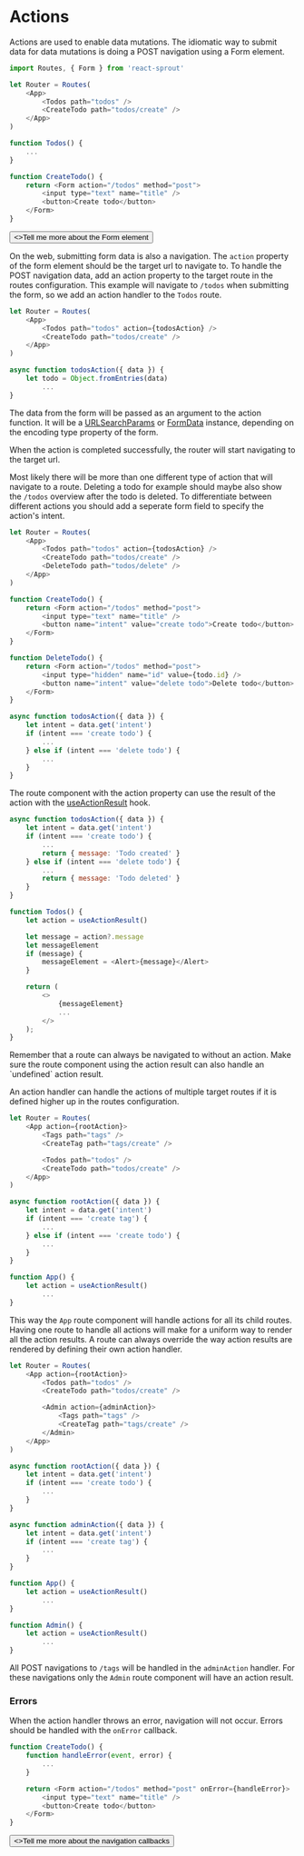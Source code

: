 # Actions

Actions are used to enable data mutations. The idiomatic way to submit data for data mutations is doing a POST navigation using a Form element.

```javascript
import Routes, { Form } from 'react-sprout'

let Router = Routes(
	<App>
		<Todos path="todos" />
		<CreateTodo path="todos/create" />
	</App>
)

function Todos() {
	...
}

function CreateTodo() {
	return <Form action="/todos" method="post">
		<input type="text" name="title" />
		<button>Create todo</button>
	</Form>
}
```

<div className="not-prose flex flex-col items-start">
	<Button href="/components/form" variant="text" arrow="right">
		<>Tell me more about the Form element</>
	</Button>
</div>

On the web, submitting form data is also a navigation. The `action` property of the form element should be the target url to navigate to.
To handle the POST navigation data, add an action property to the target route in the routes configuration.
This example will navigate to `/todos` when submitting the form, so we add an action handler to the `Todos` route.

```javascript
let Router = Routes(
	<App>
		<Todos path="todos" action={todosAction} />
		<CreateTodo path="todos/create" />
	</App>
)

async function todosAction({ data }) {
	let todo = Object.fromEntries(data)
		...
}
```

The data from the form will be passed as an argument to the action function.
It will be a [URLSearchParams](https://developer.mozilla.org/en-US/docs/Web/API/URLSearchParams) or [FormData](https://developer.mozilla.org/en-US/docs/Web/API/FormData) instance, depending on the encoding type property of the form.

When the action is completed successfully, the router will start navigating to the target url.

Most likely there will be more than one different type of action that will navigate to a route.
Deleting a todo for example should maybe also show the `/todos` overview after the todo is deleted.
To differentiate between different actions you should add a seperate form field to specify the action's intent.

```javascript
let Router = Routes(
	<App>
		<Todos path="todos" action={todosAction} />
		<CreateTodo path="todos/create" />
		<DeleteTodo path="todos/delete" />
	</App>
)

function CreateTodo() {
	return <Form action="/todos" method="post">
		<input type="text" name="title" />
		<button name="intent" value="create todo">Create todo</button>
	</Form>
}

function DeleteTodo() {
	return <Form action="/todos" method="post">
		<input type="hidden" name="id" value={todo.id} />
		<button name="intent" value="delete todo">Delete todo</button>
	</Form>
}

async function todosAction({ data }) {
	let intent = data.get('intent')
	if (intent === 'create todo') {
		...
	} else if (intent === 'delete todo') {
		...
	}
}
```

The route component with the action property can use the result of the action with the [useActionResult](/hooks/use-action-result) hook.

```javascript
async function todosAction({ data }) {
	let intent = data.get('intent')
	if (intent === 'create todo') {
		...
		return { message: 'Todo created' }
	} else if (intent === 'delete todo') {
		...
		return { message: 'Todo deleted' }
	}
}

function Todos() {
	let action = useActionResult()

	let message = action?.message
	let messageElement
	if (message) {
		messageElement = <Alert>{message}</Alert>
	}

	return (
		<>
			{messageElement}
			...
		</>
	);
}
```

<Info>
	Remember that a route can always be navigated to without an action. Make sure
	the route component using the action result can also handle an `undefined`
	action result.
</Info>

An action handler can handle the actions of multiple target routes if it is defined higher up in the routes configuration.

```javascript
let Router = Routes(
	<App action={rootAction}>
		<Tags path="tags" />
		<CreateTag path="tags/create" />

		<Todos path="todos" />
		<CreateTodo path="todos/create" />
	</App>
)

async function rootAction({ data }) {
	let intent = data.get('intent')
	if (intent === 'create tag') {
		...
	} else if (intent === 'create todo') {
		...
	}
}

function App() {
	let action = useActionResult()
		...
}
```

This way the `App` route component will handle actions for all its child routes. Having one route to handle all actions will make for a uniform way to render all the action results.
A route can always override the way action results are rendered by defining their own action handler.

```javascript
let Router = Routes(
	<App action={rootAction}>
		<Todos path="todos" />
		<CreateTodo path="todos/create" />

		<Admin action={adminAction}>
			<Tags path="tags" />
			<CreateTag path="tags/create" />
		</Admin>
	</App>
)

async function rootAction({ data }) {
	let intent = data.get('intent')
	if (intent === 'create todo') {
		...
	}
}

async function adminAction({ data }) {
	let intent = data.get('intent')
	if (intent === 'create tag') {
		...
	}
}

function App() {
	let action = useActionResult()
		...
}

function Admin() {
	let action = useActionResult()
		...
}
```

All POST navigations to `/tags` will be handled in the `adminAction` handler. For these navigations only the `Admin` route component will have an action result.

### Errors

When the action handler throws an error, navigation will not occur. Errors should be handled with the `onError` callback.

```javascript
function CreateTodo() {
	function handleError(event, error) {
		...
	}

	return <Form action="/todos" method="post" onError={handleError}>
		<input type="text" name="title" />
		<button>Create todo</button>
	</Form>
}
```

<div className="not-prose flex flex-col items-start">
	<Button href="/guides/callbacks" variant="text" arrow="right">
		<>Tell me more about the navigation callbacks</>
	</Button>
</div>
